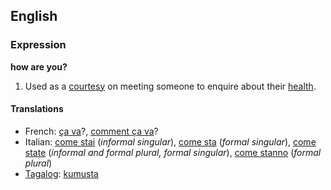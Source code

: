 ==English==
===Expression===
'''how are you?'''

#Used as a [[courtesy]] on meeting someone to enquire about their [[health]].

====Translations====
*French: [[ça va]]?, [[comment ça va]]?
*Italian: [[come stai]] (''informal singular''), [[come sta]] (''formal singular''), [[come state]] (''informal and formal plural, formal singular''), [[come stanno]] (''formal plural'')
*[[Tagalog]]: [[kumusta]]